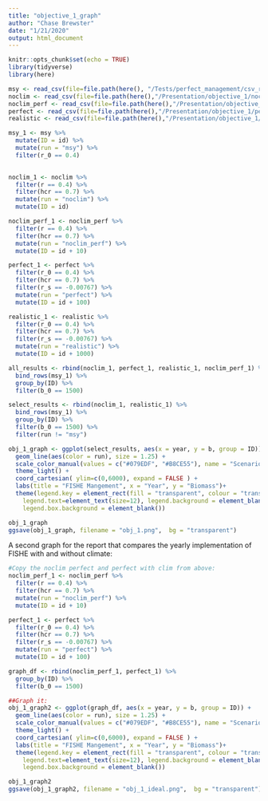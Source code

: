```yaml
---
title: "objective_1_graph"
author: "Chase Brewster"
date: "1/21/2020"
output: html_document
---
```


```r
knitr::opts_chunk$set(echo = TRUE)
library(tidyverse)
library(here)
```

```r
msy <- read_csv(file=file.path(here(), "/Tests/perfect_management/csv_results/perfect_noclim.csv"))
noclim <- read_csv(file=file.path(here(),"/Presentation/objective_1/noclimate.csv"))
noclim_perf <- read_csv(file=file.path(here(),"/Presentation/objective_1/noclimate_perfect.csv"))
perfect <- read_csv(file=file.path(here(),"/Presentation/objective_1/perfect_climate.csv"))
realistic <- read_csv(file=file.path(here(),"/Presentation/objective_1/realistic_climate.csv"))

```

```r

msy_1 <- msy %>% 
  mutate(ID = id) %>% 
  mutate(run = "msy") %>% 
  filter(r_0 == 0.4) 
  

noclim_1 <- noclim %>%
  filter(r == 0.4) %>% 
  filter(hcr == 0.7) %>% 
  mutate(run = "noclim") %>% 
  mutate(ID = id)

noclim_perf_1 <- noclim_perf %>%
  filter(r == 0.4) %>% 
  filter(hcr == 0.7) %>% 
  mutate(run = "noclim_perf") %>% 
  mutate(ID = id + 10)

perfect_1 <- perfect %>% 
  filter(r_0 == 0.4) %>% 
  filter(hcr == 0.7) %>% 
  filter(r_s == -0.00767) %>% 
  mutate(run = "perfect") %>% 
  mutate(ID = id + 100)

realistic_1 <- realistic %>%
  filter(r_0 == 0.4) %>% 
  filter(hcr == 0.7) %>% 
  filter(r_s == -0.00767) %>% 
  mutate(run = "realistic") %>% 
  mutate(ID = id + 1000)

all_results <- rbind(noclim_1, perfect_1, realistic_1, noclim_perf_1) %>% 
  bind_rows(msy_1) %>% 
  group_by(ID) %>% 
  filter(b_0 == 1500)

select_results <- rbind(noclim_1, realistic_1) %>% 
  bind_rows(msy_1) %>% 
  group_by(ID) %>% 
  filter(b_0 == 1500) %>% 
  filter(run != "msy")

```

```r

obj_1_graph <- ggplot(select_results, aes(x = year, y = b, group = ID)) +
  geom_line(aes(color = run), size = 1.25) +
  scale_color_manual(values = c("#079EDF", "#B8CE55"), name = "Scenario", labels = c("No Climate Change", "Climate Change"))+
  theme_light() +
  coord_cartesian( ylim=c(0,6000), expand = FALSE ) +
  labs(title = "FISHE Mangement", x = "Year", y = "Biomass")+
  theme(legend.key = element_rect(fill = "transparent", colour = "transparent"), axis.text.x=element_text(size=15), axis.text.y=element_text(size=15), plot.title = element_text(hjust = 0.5, face = "bold", size = 15), axis.title.x = element_text(face = "bold", size = 15), axis.title.y = element_text(face = "bold", size = 15), legend.title.align=0.5, panel.background = element_rect(fill = "transparent",colour = NA), plot.background = element_rect(fill = "transparent",colour = NA), legend.title=element_text(size=15), 
    legend.text=element_text(size=12), legend.background = element_blank(),
    legend.box.background = element_blank())

obj_1_graph
ggsave(obj_1_graph, filename = "obj_1.png",  bg = "transparent")
```

A second graph for the report that compares the yearly implementation of FISHE with and without climate:
```r
#Copy the noclim perfect and perfect with clim from above:
noclim_perf_1 <- noclim_perf %>%
  filter(r == 0.4) %>% 
  filter(hcr == 0.7) %>% 
  mutate(run = "noclim_perf") %>% 
  mutate(ID = id + 10)

perfect_1 <- perfect %>% 
  filter(r_0 == 0.4) %>% 
  filter(hcr == 0.7) %>% 
  filter(r_s == -0.00767) %>% 
  mutate(run = "perfect") %>% 
  mutate(ID = id + 100)

graph_df <- rbind(noclim_perf_1, perfect_1) %>% 
  group_by(ID) %>% 
  filter(b_0 == 1500)

##Graph it:
obj_1_graph2 <- ggplot(graph_df, aes(x = year, y = b, group = ID)) +
  geom_line(aes(color = run), size = 1.25) +
  scale_color_manual(values = c("#079EDF", "#B8CE55"), name = "Scenario", labels = c("No Climate Change", "Climate Change"))+
  theme_light() +
  coord_cartesian( ylim=c(0,6000), expand = FALSE ) +
  labs(title = "FISHE Mangement", x = "Year", y = "Biomass")+
  theme(legend.key = element_rect(fill = "transparent", colour = "transparent"), axis.text.x=element_text(size=15), axis.text.y=element_text(size=15), plot.title = element_text(hjust = 0.5, face = "bold", size = 15), axis.title.x = element_text(face = "bold", size = 15), axis.title.y = element_text(face = "bold", size = 15), legend.title.align=0.5, panel.background = element_rect(fill = "transparent",colour = NA), plot.background = element_rect(fill = "transparent",colour = NA), legend.title=element_text(size=15), 
    legend.text=element_text(size=12), legend.background = element_blank(),
    legend.box.background = element_blank())

obj_1_graph2
ggsave(obj_1_graph2, filename = "obj_1_ideal.png",  bg = "transparent")
```

